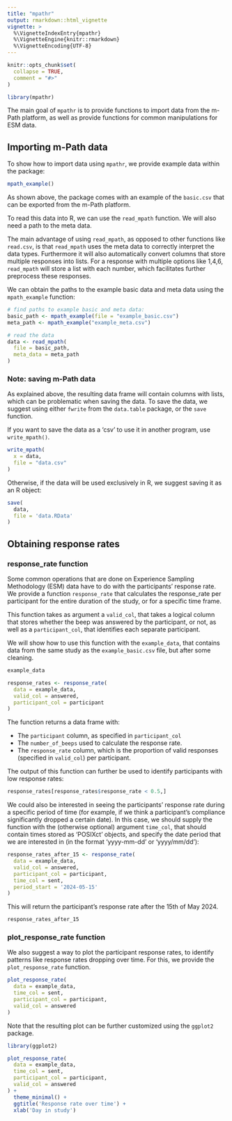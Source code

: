 ```yaml
---
title: "mpathr"
output: rmarkdown::html_vignette
vignette: >
  %\VignetteIndexEntry{mpathr}
  %\VignetteEngine{knitr::rmarkdown}
  %\VignetteEncoding{UTF-8}
---
```


  
```r
knitr::opts_chunk$set(
  collapse = TRUE,
  comment = "#>"
)
```

```r
library(mpathr)
```

The main goal of `mpathr` is to provide functions to import data from the m-Path
platform, as well as provide functions for common manipulations for
ESM data.

## Importing m-Path data

To show how to import data using `mpathr`, we provide example data within 
the package:

```r
mpath_example()
```
As shown above, the package comes with an example of the `basic.csv` that can be
exported from the m-Path platform. \n

To read this data into R, we can use the `read_mpath` function. We will also 
need a path to the meta data. 

The main advantage of using `read_mpath`, as opposed to other functions like 
`read.csv`, is that `read_mpath` uses the meta data to correctly interpret the
data types. Furthermore it will also automatically convert columns that store 
multiple responses into lists. For a response with multiple options like 1,4,6,
`read_mpath` will store a list with each number, which facilitates further 
preprocess these responses.\n

We can obtain the paths to the example basic data and meta data 
using the `mpath_example` function: 

```r
# find paths to example basic and meta data:
basic_path <- mpath_example(file = "example_basic.csv")
meta_path <- mpath_example("example_meta.csv")

# read the data
data <- read_mpath(
  file = basic_path,
  meta_data = meta_path
)
```

### Note: saving m-Path data
As explained above, the resulting data frame will contain columns with lists,
which can be problematic when saving the data. To save the data, we suggest
using either `fwrite` from the `data.table` package, or the `save` function. 

If you want to save the data as a 'csv' to use it in another program, use `write_mpath()`. 

```r
write_mpath(
  x = data,
  file = "data.csv"
)
```

Otherwise, if the data will be used exclusively in R, we suggest saving it as an R object:
```r
save(
  data, 
  file = 'data.RData'
)
```

## Obtaining response rates

### response_rate function

Some common operations that are done on Experience Sampling Methodology (ESM) data have to do with 
the participants' response rate. We provide a function `response_rate` that 
calculates the response_rate per participant for the entire duration of the 
study, or for a specific time frame.\n

This function takes as argument a `valid_col`, that takes a logical column that 
stores whether the beep was answered by the participant, or not, as well as a 
`participant_col`, that identifies each separate participant.

We will show how to use this function with the `example_data`, that contains data from the same 
study as the `example_basic.csv` file, but after some cleaning.\n

```r
example_data

response_rates <- response_rate(
  data = example_data,
  valid_col = answered,
  participant_col = participant
)
```

The function returns a data frame with:\n

* The `participant` column, as specified in `participant_col`
* The `number_of_beeps` used to calculate the response rate.
* The `response_rate` column, which is the proportion of valid responses 
(specified in `valid_col`) per participant.

The output of this function can further be used to identify participants with 
low response rates:

```r
response_rates[response_rates$response_rate < 0.5,]
```

We could also be interested in seeing the participants' response rate during
a specific period of time (for example, if we think a participant's compliance
significantly dropped a certain date). In this case, we should supply the 
function with the (otherwise optional) argument `time_col`, that should contain
times stored as 'POSIXct' objects, and specify the date period that we are
interested in (in the format 'yyyy-mm-dd' or 'yyyy/mm/dd'):

```r
response_rates_after_15 <- response_rate(
  data = example_data,
  valid_col = answered,
  participant_col = participant,
  time_col = sent,
  period_start = '2024-05-15'
)
```

This will return the participant's response rate after the 15th of May 2024. 

```r
response_rates_after_15
```

### plot_response_rate function

We also suggest a way to plot the participant response rates, to identify 
patterns like response rates dropping over time. For this, we provide the `plot_response_rate` function.

```r
plot_response_rate(
  data = example_data,
  time_col = sent,
  participant_col = participant,
  valid_col = answered
)
```
Note that the resulting plot can be further customized using the `ggplot2`
package.

```r
library(ggplot2)

plot_response_rate(
  data = example_data,
  time_col = sent,
  participant_col = participant,
  valid_col = answered
) +
  theme_minimal() +
  ggtitle('Response rate over time') +
  xlab('Day in study')
```

